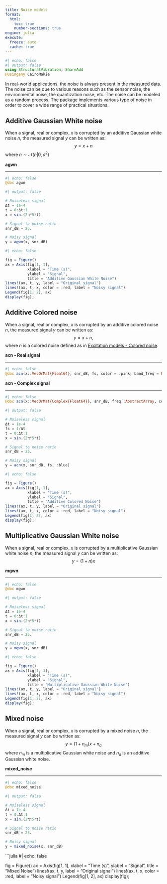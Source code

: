 ```yaml
---
title: Noise models
format:
  html:
    toc: true
    number-sections: true
engine: julia
execute:
  freeze: auto
  cache: true
---
```


```julia
#| echo: false
#| output: false
using StructuralVibration, ShareAdd
@usingany CairoMakie
```

In real-world applications, the noise is always present in the measured data. The noise can be due to various reasons such as the sensor noise, the environmental noise, the quantization noise, etc. The noise can be modeled as a random process. The package implements various type of noise in order to cover a wide range of practical situations.

## Additive Gaussian White noise

When a signal, real or complex, $x$ is corrupted by an additive Gaussian white noise $n$, the measured signal $y$ can be written as:
$$
    y = x + n
$$
where $n \sim \mathcal{N}(n| 0, \sigma^2)$

::: {.api}
**agwn**

---
```julia
#| echo: false
@doc agwn
```
:::

```julia
#| output: false

# Noiseless signal
Δt = 1e-4
t = 0:Δt:1
x = sin.(2π*5*t)

# Signal to noise ratio
snr_dB = 25.

# Noisy signal
y = agwn(x, snr_dB)
```

```julia
#| echo: false

fig = Figure()
ax = Axis(fig[1, 1],
          xlabel = "Time (s)",
          ylabel = "Signal",
          title = "Additive Gaussian White Noise")
lines!(ax, t, y, label = "Original signal")
lines!(ax, t, x, color = :red, label = "Noisy signal")
Legend(fig[1, 2], ax)
display(fig);
```

## Additive Colored noise

When a signal, real or complex, $x$ is corrupted by an additive colored noise $n$, the measured signal $y$ can be written as:
$$
    y = x + n,
$$
where $n$ is a colored noise defined as in [Excitation models - Colored noise](https://maucejo.github.io/StructuralVibration.jl/models/excitation.html#sec-colored-noise).

::: {.api}
**acn - Real signal**

---
```julia
#| echo: false
@doc acn(x::VecOrMat{Float64}, snr_dB, fs, color = :pink; band_freq = Float64[], rst = true)
```
:::

::: {.api}
**acn - Complex signal**

---
```julia
#| echo: false
@doc acn(x::VecOrMat{Complex{Float64}}, snr_dB, freq::AbstractArray, color = :pink; rst = true)
```
:::

```julia
#| output: false

# Noiseless signal
Δt = 1e-4
fs = 1/Δt
t = 0:Δt:1
x = sin.(2π*5*t)

# Signal to noise ratio
snr_dB = 25.

# Noisy signal
y = acn(x, snr_dB, fs, :blue)
```

```julia
#| echo: false

fig = Figure()
ax = Axis(fig[1, 1],
          xlabel = "Time (s)",
          ylabel = "Signal",
          title = "Additive Colored Noise")
lines!(ax, t, y, label = "Original signal")
lines!(ax, t, x, color = :red, label = "Noisy signal")
Legend(fig[1, 2], ax)
display(fig);
```

## Multiplicative Gaussian White noise

When a signal, real or complex, $x$ is corrupted by a multiplicative Gaussian white noise $n$, the measured signal $y$ can be written as:
$$
    y = (1 + n)x
$$

::: {.api}
**mgwn**

---
```julia
#| echo: false
@doc mgwn
```
:::

```julia
#| output: false

# Noiseless signal
Δt = 1e-4
t = 0:Δt:1
x = sin.(2π*5*t)

# Signal to noise ratio
snr_dB = 25.

# Noisy signal
y = mgwn(x, snr_dB)
```

```julia
#| echo: false

fig = Figure()
ax = Axis(fig[1, 1],
          xlabel = "Time (s)",
          ylabel = "Signal",
          title = "Multiplicative Gaussian White Noise")
lines!(ax, t, y, label = "Original signal")
lines!(ax, t, x, color = :red, label = "Noisy signal")
Legend(fig[1, 2], ax)
display(fig);
```

## Mixed noise

When a signal, real or complex, $x$ is corrupted by a mixed noise $n$, the measured signal $y$ can be written as:
$$
    y = (1 + n_m)x + n_a
$$
where $n_m$ is a multiplicative Gaussian white noise and $n_a$ is an additive Gaussian white noise.

::: {.api}
**mixed_noise**

---
```julia
#| echo: false
@doc mixed_noise
```
:::

```julia
#| output: false

# Noiseless signal
Δt = 1e-4
t = 0:Δt:1
x = sin.(2π*5*t)

# Signal to noise ratio
snr_dB = 25.

# Noisy signal
y = mixed_noise(x, snr_dB)
```

```julia
#| echo: false

fig = Figure()
ax = Axis(fig[1, 1],
          xlabel = "Time (s)",
          ylabel = "Signal",
          title = "Mixed Noise")
lines!(ax, t, y, label = "Original signal")
lines!(ax, t, x, color = :red, label = "Noisy signal")
Legend(fig[1, 2], ax)
display(fig);